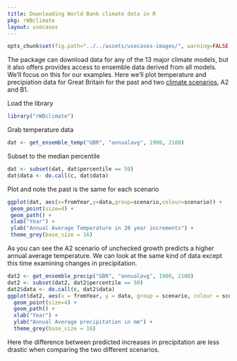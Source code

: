 ```yaml
---
title: Downloading World Bank climate data in R
pkg: rWBclimate
layout: usecases
---
```


```r
opts_chunk$set(fig.path="../../assets/usecases-images/", warning=FALSE, message=FALSE, fig.width=8, fig.height=6)
```

The package can download data for any of the 13 major climate models, but it also offers provides access to ensemble data derived from all models.  We'll focus on this for our examples. Here we'll plot temperature and precipiation data for Great Britain for the past and two [climate scenarios](http://climatesanity.wordpress.com/tag/global-depletion-of-groundwater-resources/), A2 and B1.

Load the library

```r
library("rWBclimate")
```

Grab temperature data

```r
dat <- get_ensemble_temp("GBR", "annualavg", 1900, 2100)
```

Subset to the median percentile

```r
dat <- subset(dat, dat$percentile == 50)
dat$data <- do.call(c, dat$data)
```

Plot and note the past is the same for each scenario

```r
ggplot(dat, aes(x=fromYear,y=data,group=scenario,colour=scenario)) +
 geom_point(size=4) +
 geom_path() +
 xlab("Year") +
 ylab("Annual Average Temperature in 20 year increments") +
 theme_grey(base_size = 16)
```

As you can see the A2 scenario of unchecked growth predicts a higher annual average temperature.  We can look at the same kind of data except this time examining changes in precipitation.

```r
dat2 <- get_ensemble_precip("GBR", "annualavg", 1900, 2100)
dat2 <- subset(dat2, dat2$percentile == 50)
dat2$data <- do.call(c, dat2$data)
ggplot(dat2, aes(x = fromYear, y = data, group = scenario, colour = scenario)) +
  geom_point(size=4) + 
  geom_path() + 
  xlab("Year") + 
  ylab("Annual Average precipitation in mm") +
  theme_grey(base_size = 16)
```

Here the difference between predicted increases in precipitation are less drastic when comparing the two different scenarios.
